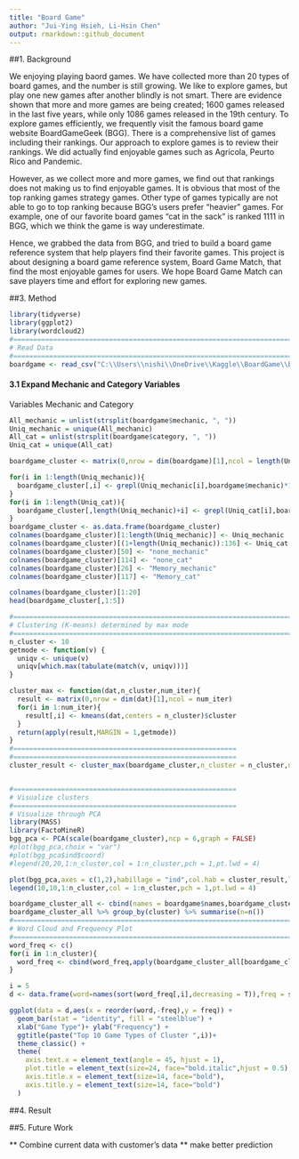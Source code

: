 ```yaml
---
title: "Board Game"
author: "Jui-Ying Hsieh, Li-Hsin Chen"
output: rmarkdown::github_document
---
```

##1. Background

We enjoying playing baord games. 
We have collected more than 20 types of board games, and the number is still growing.
We like to explore games, but play one new games after another blindly is not smart.
There are evidence shown that more and more games are being created; 1600 games released in the last five years, while only 1086 games released in the 19th century. 
To explore games efficiently, we frequently visit the famous board game website BoardGameGeek (BGG). 
There is a comprehensive list of games including their rankings.
Our approach to explore games is to review their rankings.
We did actually find enjoyable games such as Agricola, Peurto Rico and Pandemic. 

However, as we collect more and more games, we find out that rankings does not making us to find enjoyable games. 
It is obvious that most of the top ranking games strategy games.
Other type of games typically are not able to go to top ranking because BGG's users prefer "heavier" games.
For example, one of our favorite board games "cat in the sack" is ranked 1111 in BGG, which we think the game is way underestimate.

Hence, we grabbed the data from BGG, and tried to build a board game reference system that help players find their favorite games. 
This project is about designing a board game reference system, Board Game Match, that find the most enjoyable games for users.
We hope Board Game Match can save players time and effort for exploring new games.


##3. Method
```r
library(tidyverse)
library(ggplot2)
library(wordcloud2)
#=========================================================================
# Read Data
#=========================================================================
boardgame <- read_csv("C:\\Users\\nishi\\OneDrive\\Kaggle\\BoardGame\\bgg_db_2018_01.csv")
```

#### 3.1 Expand Mechanic and Category Variables

Variables Mechanic and Category

```r
All_mechanic = unlist(strsplit(boardgame$mechanic, ", "))
Uniq_mechanic = unique(All_mechanic)
All_cat = unlist(strsplit(boardgame$category, ", "))
Uniq_cat = unique(All_cat)

boardgame_cluster <- matrix(0,nrow = dim(boardgame)[1],ncol = length(Uniq_mechanic)+length(Uniq_cat))

for(i in 1:length(Uniq_mechanic)){
  boardgame_cluster[,i] <- grepl(Uniq_mechanic[i],boardgame$mechanic)*1
}
for(i in 1:length(Uniq_cat)){
  boardgame_cluster[,length(Uniq_mechanic)+i] <- grepl(Uniq_cat[i],boardgame$category)*1
}
boardgame_cluster <- as.data.frame(boardgame_cluster)
colnames(boardgame_cluster)[1:length(Uniq_mechanic)] <- Uniq_mechanic
colnames(boardgame_cluster)[(1+length(Uniq_mechanic)):136] <- Uniq_cat
colnames(boardgame_cluster)[50] <- "none_mechanic"
colnames(boardgame_cluster)[114] <- "none_cat"
colnames(boardgame_cluster)[26] <- "Memory_mechanic"
colnames(boardgame_cluster)[117] <- "Memory_cat"
```

```r
colnames(boardgame_cluster)[1:20]
head(boardgame_cluster[,1:5])
```

```r
#=========================================================================
# Clustering (K-means) determined by max mode
#=========================================================================
n_cluster <- 10
getmode <- function(v) {
  uniqv <- unique(v)
  uniqv[which.max(tabulate(match(v, uniqv)))]
}

cluster_max <- function(dat,n_cluster,num_iter){
  result <- matrix(0,nrow = dim(dat)[1],ncol = num_iter)
  for(i in 1:num_iter){
    result[,i] <- kmeans(dat,centers = n_cluster)$cluster
  }
  return(apply(result,MARGIN = 1,getmode))
}
#========================================================
#========================================================
cluster_result <- cluster_max(boardgame_cluster,n_cluster = n_cluster,num_iter = 100)


#========================================================
# Visualize clusters
#========================================================
# Visualize through PCA
library(MASS)
library(FactoMineR)
bgg_pca <- PCA(scale(boardgame_cluster),ncp = 6,graph = FALSE)
#plot(bgg_pca,choix = "var")
#plot(bgg_pca$ind$coord)
#legend(20,20,1:n_cluster,col = 1:n_cluster,pch = 1,pt.lwd = 4)

plot(bgg_pca,axes = c(1,2),habillage = "ind",col.hab = cluster_result,label = "none")
legend(10,10,1:n_cluster,col = 1:n_cluster,pch = 1,pt.lwd = 4)

```

```r
boardgame_cluster_all <- cbind(names = boardgame$names,boardgame_cluster,cluster = cluster_result)
boardgame_cluster_all %>% group_by(cluster) %>% summarise(n=n())
#=========================================================================
# Word Cloud and Frequency Plot
#=========================================================================
word_freq <- c()
for(i in 1:n_cluster){
  word_freq <- cbind(word_freq,apply(boardgame_cluster_all[boardgame_cluster_all$cluster==i,-c(1,138)],2,sum))
}

i = 5
d <- data.frame(word=names(sort(word_freq[,i],decreasing = T)),freq = sort(word_freq[,i],decreasing = T))[1:10,]
```

```r
ggplot(data = d,aes(x = reorder(word,-freq),y = freq)) + 
  geom_bar(stat = "identity", fill = "steelblue") +
  xlab("Game Type")+ ylab("Frequency") +
  ggtitle(paste("Top 10 Game Types of Cluster ",i))+
  theme_classic() +
  theme(
    axis.text.x = element_text(angle = 45, hjust = 1),
    plot.title = element_text(size=24, face="bold.italic",hjust = 0.5),
    axis.title.x = element_text(size=14, face="bold"),
    axis.title.y = element_text(size=14, face="bold")
  )

```

##4. Result

##5. Future Work

** Combine current data with customer's data **
make better prediction














